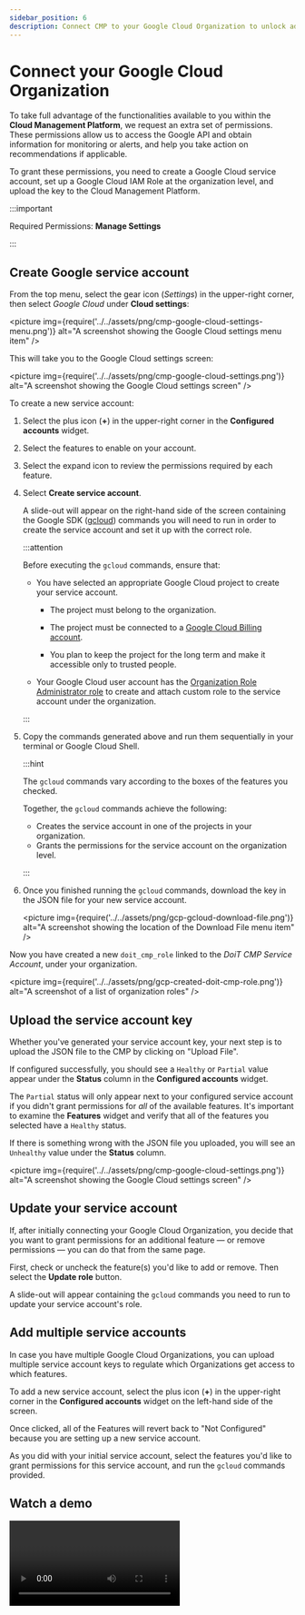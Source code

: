 ```yaml
---
sidebar_position: 6
description: Connect CMP to your Google Cloud Organization to unlock additional CMP features.
---
```


# Connect your Google Cloud Organization

To take full advantage of the functionalities available to you within the **Cloud Management Platform**, we request an extra set of permissions. These permissions allow us to access the Google API and obtain information for monitoring or alerts, and help you take action on recommendations if applicable.

To grant these permissions, you need to create a Google Cloud service account, set up a Google Cloud IAM Role at the organization level, and upload the key to the Cloud Management Platform.

:::important

Required Permissions: **Manage Settings**

:::

## Create Google service account

From the top menu, select the gear icon (_Settings_) in the upper-right corner, then select _Google Cloud_ under **Cloud settings**:

<picture
  img={require('../../assets/png/cmp-google-cloud-settings-menu.png')}
  alt="A screenshot showing the Google Cloud settings menu item"
/>

This will take you to the Google Cloud settings screen:

<picture
  img={require('../../assets/png/cmp-google-cloud-settings.png')}
  alt="A screenshot showing the Google Cloud settings screen"
/>

To create a new service account:

1. Select the plus icon (**+**) in the upper-right corner in the **Configured accounts** widget.

2. Select the features to enable on your account.

3. Select the expand icon to review the permissions required by each feature.

4. Select **Create service account**.

   A slide-out will appear on the right-hand side of the screen containing the Google SDK ([gcloud](https://cloud.google.com/sdk)) commands you will need to run in order to create the service account and set it up with the correct role.

   :::attention

   Before executing the `gcloud` commands, ensure that:

   - You have selected an appropriate Google Cloud project to create your service account.

     - The project must belong to the organization.

     - The project must be connected to a [Google Cloud Billing account](https://cloud.google.com/billing/docs/concepts#billing_account).

     - You plan to keep the project for the long term and make it accessible only to trusted people.

   - Your Google Cloud user account has the [Organization Role Administrator role](https://cloud.google.com/iam/docs/understanding-custom-roles#organization_role_administrator_role) to create and attach custom role to the service account under the organization.

   :::

5. Copy the commands generated above and run them sequentially in your terminal or Google Cloud Shell.

   :::hint

   The `gcloud` commands vary according to the boxes of the features you checked.

   Together, the `gcloud` commands achieve the following:

   - Creates the service account in one of the projects in your organization.
   - Grants the permissions for the service account on the organization level.

   :::

6. Once you finished running the `gcloud` commands, download the key in the JSON file for your new service account.

   <picture
     img={require('../../assets/png/gcp-gcloud-download-file.png')}
     alt="A screenshot showing the location of the Download File menu item"
   />

Now you have created a new `doit_cmp_role` linked to the _DoiT CMP Service Account_, under your organization.

<picture
  img={require('../../assets/png/gcp-created-doit-cmp-role.png')}
  alt="A screenshot of a list of organization roles"
/>

## Upload the service account key

Whether you've generated your service account key, your next step is to upload the JSON file to the CMP by clicking on "Upload File".

If configured successfully, you should see a `Healthy` or `Partial` value appear under the **Status** column in the **Configured accounts** widget.

The `Partial` status will only appear next to your configured service account if you didn't grant permissions for _all_ of the available features. It's important to examine the **Features** widget and verify that all of the features you selected have a `Healthy` status.

If there is something wrong with the JSON file you uploaded, you will see an `Unhealthy` value under the **Status** column.

<picture
  img={require('../../assets/png/cmp-google-cloud-settings.png')}
  alt="A screenshot showing the Google Cloud settings screen"
/>

## Update your service account

If, after initially connecting your Google Cloud Organization, you decide that you want to grant permissions for an additional feature &mdash; or remove permissions &mdash; you can do that from the same page.

First, check or uncheck the feature(s) you'd like to add or remove. Then select the **Update role** button.

A slide-out will appear containing the `gcloud` commands you need to run to update your service account's role.

## Add multiple service accounts

In case you have multiple Google Cloud Organizations, you can upload multiple service account keys to regulate which Organizations get access to which features.

To add a new service account, select the plus icon (**+**) in the upper-right corner in the **Configured accounts** widget on the left-hand side of the screen.

Once clicked, all of the Features will revert back to "Not Configured" because you are setting up a new service account.

As you did with your initial service account, select the features you'd like to grant permissions for this service account, and run the `gcloud` commands provided.

## Watch a demo

<video
  type="loom"
  id="55c2fd9dbde74ac6bd2d3ac7e8c8bd45"
  thumb="-00001.gif"
/>
